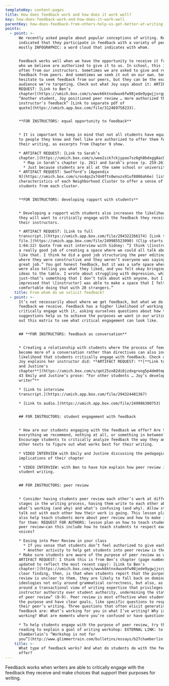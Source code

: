 ```yaml
---
templateKey: content-pages
title: How does feedback work and how does it work well?
key: how-does-feedback-work-and-how-does-it-work-well
parentKey: how-does-feedback-from-others-help-us-get-better-at-writing
points:
  - point: >-
      We recently asked people about popular conceptions of writing. Respondents
      indicated that they participate in feedback with a variety of people,
      mostly INFOGRAPHIC: a word cloud that indicates with whom.


      Feedback works well when we have the opportunity to receive it from people
      who we believe are authorized to give it to us. In school, this is most
      often from our instructors. Sometimes we are asked to give and receive
      feedback from peers. And sometimes we seek it out on our own. Sometimes we
      hesitate to seek feedback from our peers, but they can be the exact
      audience we’re targeting. Check out what Joy says about it: ARTIFACT
      REQUEST: [Link to Ben’s
      chapter](https://umich.box.com/s/wwvk6ktnxdwux6fw98jede9ygwjjsrgg): p. 70
      “Another student, Joy positioned peer review … more authorized than her
      instructor’s feedback” [Link to separate pdf of
      quote](https://umich.app.box.com/file/312469758233).


      **FOR INSTRUCTORS: equal opportunity to feedback**


      * It is important to keep in mind that not all students have equal access
      to people they know and feel like are authorized to offer them feedback on
      their writing, as excerpts from Chapter 9 show. 

      * ARTIFACT REQUEST: [Link to Sarah’s
      chapter.](https://umich.box.com/s/wee2ick7ckjypao7sz6gh8bdxgg8ach2)
        * Map in Sarah’s chapter (p. 261) and Sarah’s prose (p. 259-261 “NC data, as pictured … value of academic writing.” [Link to separate PDF of quote](https://umich.app.box.com/file/312469841656).
        * Just because students are all at the same school or university does not mean their experiences with feedback will be the same. 
      * ARTIFACT REQUEST: Swofford’s [Appendix
      9](https://umich.box.com/s/os4qs2x7dn0fts0wnvzx91uf8806ah6e) lists the
      characteristics of each Neighborhood Cluster to offer a sense of the
      students from each cluster.


      **FOR INSTRUCTORS: developing rapport with students**


      * Developing a rapport with students also increases the likelihood that
      they will want to critically engage with the feedback they receive from
      their instructors.

      * ARTIFACT REQUEST: [Link to full
      transcript.](https://umich.app.box.com/file/294322266174) [Link to audio
      file.](https://umich.app.box.com/file/249985523090) (Clip starts at
      1:04:22) Quote from exit interview with Sidney: “I think \[instructor] did
      a really good job of creating a space where we could all talk about things
      like that. I think he did a good job structuring the peer editing sessions
      where they were constructive and they weren’t everyone was saying, “Oh,
      great job.” You got honest feedback, but it was a safe space where people
      were also telling you what they liked, and you felt okay bringing big
      ideas to the table. I wrote about struggling with depression, which I was
      just—that’s something that I don’t talk about with anyone, but I was
      impressed that \[instructor] was able to make a space that I felt
      comfortable doing that with 20 strangers.”
    title: From whom do we solicit feedback?
  - point: >-
      It’s not necessarily about where we get feedback, but what we do with the
      feedback we receive. Feedback has a higher likelihood of working when we
      critically engage with it, asking ourselves questions about how the
      suggestions help us to achieve the purposes we want in our writing. Check
      out this matrix to see what critical engagement can look like.


      ## **FOR INSTRUCTORS: feedback as conversation**


      * Creating a relationship with students where the process of feedback can
      become more of a conversation rather than directives can also increase the
      likelihood that students critically engage with feedback. Check out what
      Joy explains her instructor did: **ARTIFACT REQUEST: **[**Link to Emily
      and Justine's
      chapter**](https://umich.box.com/s/qet25zo82di0jzdxgroog5p4dm0tmpkb)**: p.
      43 Emily and Justine’s prose: “For other students … Joy’s development as a
      writer”** 

      * [Link to interview
      transcript.](https://umich.app.box.com/file/294324481367) 

      * [Link to audio.](https://umich.app.box.com/file/249986300753)


      ## FOR INSTRUCTORS: student engagement with feedback


      * How are our students engaging with the feedback we offer? Are they doing
      everything we recommend, nothing at all, or something in between?
      Encourage students to critically analyze feedback the way they analyze
      other texts to figure out what works best for their writing.

      * VIDEO INTERVIEW with Emily and Justine discussing the pedagogical
      implications of their chapter

      * VIDEO INTERVIEW: with Ben to have him explain how peer review improves
      student writing.


      ## FOR INSTRUCTORS: peer review


      * Consider having students peer review each other’s work at different
      stages in the writing process, having them write to each other about
      what’s working (and why) and what’s confusing (and why). Allow students to
      talk out with each other how their work is going. This lesson plan may
      also help teach students more about peer review and how to make it work
      for them: REQUEST FOR AUTHORS: lesson plan on how to teach students how to
      peer review—can this include how to teach students to respect each others’
      voices?

      * Easing into Peer Review in your class
        * If you sense that students don’t feel authorized to give each other feedback, have them play the “what if” game. After reading a classmate’s essay they ask what would happen if …? For example, what if you changed the title? What if you moved this sentence to the beginning of the paragraph instead of the end?
        * Another activity to help get students into peer review is the eliminate 100 game: ask students to eliminate 100 words from their own or a classmate’s writing. 
      * Make sure students are aware of the purpose of peer review as well.
      ARTIFACT REQUEST: I think this is from Ben’s chapter (page numbers are
      updated to reflect the most recent copy): [Link to Ben’s
      chapter:](https://umich.box.com/s/wwvk6ktnxdwux6fw98jede9ygwjjsrgg) “A
      clear finding, then, is that when students report that the purpose of peer
      review is unclear to them, they are likely to fall back on dominant
      ideologies not only around grammatical correctness, but also, as I argue,
      around a transactional view of writing expertise that privileges
      instructor authority over student authority, undermining the stated goals
      of peer review” (8-9). Peer review is most effective when students know
      the purpose and have clear goals, like specific questions to respond to in
      their peer’s writing. Three questions that often elicit generative
      feedback are: What’s working for you in what I’ve writing? Why is it
      working? What are moments where you’re confused or have questions?

      * To help students engage with the purpose of peer review, try this
      reading to explain a goal of writing workshop: EXTERNAL LINK: to [Jeremiah
      Chamberlain’s “Workshop is not for
      you”](http://www.glimmertrain.com/bulletins/essays/b27chamberlin.php)
    title: >-
      What type of feedback works? And what do students do with the feedback we
      offer?
---
```


Feedback works when writers are able to critically engage with the feedback they receive and make choices that support their purposes for writing.
